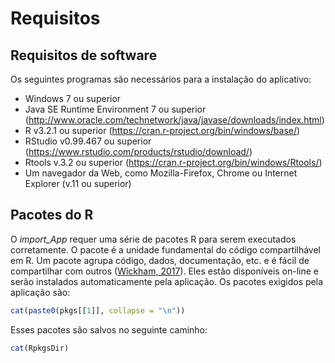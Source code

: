 # Requisitos

## Requisitos de software
Os seguintes programas são necessários para a instalação do aplicativo:

* Windows 7 ou superior
* Java SE Runtime Environment 7 ou superior (<http://www.oracle.com/technetwork/java/javase/downloads/index.html>)
* R v3.2.1 ou superior (<https://cran.r-project.org/bin/windows/base/>)
* RStudio v0.99.467 ou superior (<https://www.rstudio.com/products/rstudio/download/>)
* Rtools v.3.2 ou superior (<https://cran.r-project.org/bin/windows/Rtools/>)
* Um navegador da Web, como Mozilla-Firefox, Chrome ou Internet Explorer (v.11 ou superior)

## Pacotes do R
O *import_App* requer uma série de pacotes R para serem executados corretamente. O pacote é a unidade fundamental do código compartilhável em R. Um pacote agrupa código, dados, documentação, etc. e é fácil de compartilhar com outros ([Wickham, 2017](# referências)). Eles estão disponíveis on-line e serão instalados automaticamente pela aplicação. Os pacotes exigidos pela aplicação são:

```r
cat(paste0(pkgs[[1]], collapse = "\n"))
```

Esses pacotes são salvos no seguinte caminho:
```r
cat(RpkgsDir)
```